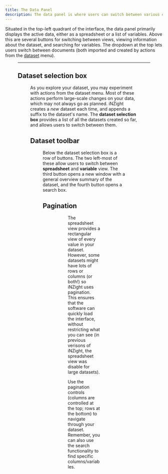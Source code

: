 ```yaml
---
title: The Data Panel
description: The data panel is where users can switch between various datasets, view the spreadsheet or variables, and search for variables.
---
```


Situated in the top-left quadrant of the interface, the data panel primarily displays the active data, either as a spreadsheet or a list of variables. Above this are several buttons for switching between views, viewing information about the dataset, and searching for variables. The dropdown at the top lets users switch between documents (both imported and created by actions from the [dataset](../menubar/dataset) menu).


<Figure src={dataPanel} caption="The Data panel" width="auto" />

---

## Dataset selection box


<Figure src={dataSelection} caption="Data Selection box" width="auto" />

As you explore your dataset, you may experiment with actions from the dataset menu. Most of these actions perform large-scale changes on your data, which may not always go as planned. iNZight creates a _new_ dataset each time, and appends a suffix to the dataset's name. The **dataset selection box** provides a list of all the datasets created so far, and allows users to switch between them.

## Dataset toolbar


<Figure src={dataToolbar} caption="Data Toolbar" width="auto" />

Below the dataset selection box is a row of buttons. The two left-most of these allow users to switch between **spreadsheet** and **variable** view. The third button opens a new window with a general overview summary of the dataset, and the fourth button opens a search box.


<ToolbarTable />

## Pagination


<Figure src={pageCols} caption="Column/Variable pagination controls" width="auto" />

<Figure src={pageRows} caption="Row pagination controls" width="auto" />

The spreadsheet view provides a rectangular view of every value in your dataset. However, some datasets might have lots of rows or columns (or both!) so iNZight uses pagination. This ensures that the software can quickly load the interface, without restricting what you can see (in previous verisons of iNZight, the spreadsheet view was disable for large datasets).

Use the pagination controls (columns are controlled at the top; rows at the bottom) to navigate through your dataset. Remember, you can also use the search functionality to find specific columns/variables.
